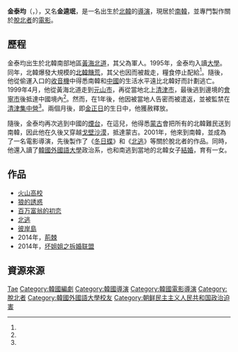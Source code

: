 {{noteTA
|1=zh-hans:韩国; zh-hant:南韓;
|2=zh-hans:朝鲜; zh-hant:北韓;
}}

'''金泰均'''（{{lang-ko|김태균}}，{{bd|1960年|6月17日<ref>[http://www.hancinema.net/korean_Kim_Tae-gyoon.php Kim Tae-gyoon (김태균)]Hancinema.net</ref>（一說為1974年<ref name="壹周刊">"脫北導演：唔該　俾條生路" 《[[壹周刊|壹周刊]]》第1223期 15-8-2013</ref>）|||catIdx=J金}}），又名'''金逵珉'''，是一名出生於[[北韓|北韓]]的[[導演|導演]]，現居於[[南韓|南韓]]，並專門製作關於[[脫北者|脫北者]]的[[電影|電影]]。

==歷程==
金泰均出生於北韓南部地區[[黃海北道|黃海北道]]，其父為軍人。1995年，金泰均入讀[[大學|大學]]。同年，北韓爆發大規模的[[北韓饑荒|北韓饑荒]]，其父也因而被裁走，糧食停止配給<ref name="壹周刊"/>。隨後，他從偷運入口的[[收音機|收音機]]中得悉南韓和[[中華人民共和國|中國]]的生活水平遠比北韓好而計劃逃亡。1999年4月，他從黃海北道走到[[元山市|元山市]]，再從當地北上[[清津市|清津市]]，最後逃到邊境的[[會寧市|會寧市]]後抵達中國境內<ref name="壹周刊"/>。然而，在1年後，他因被當地人告密而被遣返，並被監禁在[[清津集中營|清津集中營]]<ref name="壹周刊"/>。兩個月後，即[[金正日|金正日]]的生日中，他獲赦釋放。

隨後，金泰均再次逃到中國的[[煙台|煙台]]，在這兒，他得悉[[蒙古國|蒙古]]會把所有的北韓難民送到南韓，因此他在久後又穿越[[戈壁沙漠|戈壁沙漠]]，抵達蒙古。2001年，他來到南韓，並成為了一名電影導演，先後製作了《[[冬日蝶|冬日蝶]]》和《[[北逃|北逃]]》等關於脫北者的作品。同時，他還入讀了[[韓國外國語大學|韓國外國語大學]]政治系，也和南逃到當地的北韓女子[[結婚|結婚]]，育有一女。

==作品==
*[[火山高校|火山高校]]
*[[狼的誘惑|狼的誘惑]]
*[[百万富翁的初恋|百万富翁的初恋]]
*[[北逃|北逃]]
*[[彼岸島|彼岸島]]
*2014年，[[荊棘|荊棘]]
*2014年，[[坏姐姐之拆婚联盟|坏姐姐之拆婚联盟]]

==資源來源==
{{reflist}}

{{春史電影賞最佳導演}}

{{Authority control}}
{{DEFAULTSORT:Kim}}
[[Category:金姓|Tae]]
[[Category:韓國編劇|Category:韓國編劇]]
[[Category:韓國導演|Category:韓國導演]]
[[Category:韓國電影導演|Category:韓國電影導演]]
[[Category:脫北者|Category:脫北者]]
[[Category:韓國外國語大學校友|Category:韓國外國語大學校友]]
[[Category:朝鲜民主主义人民共和国政治迫害|Category:朝鲜民主主义人民共和国政治迫害]]